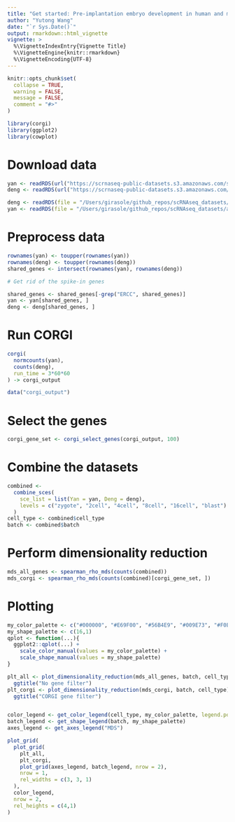 ```yaml
---
title: "Get started: Pre-implantation embryo development in human and mouse"
author: "Yutong Wang"
date: "`r Sys.Date()`"
output: rmarkdown::html_vignette
vignette: >
  %\VignetteIndexEntry{Vignette Title}
  %\VignetteEngine{knitr::rmarkdown}
  %\VignetteEncoding{UTF-8}
---
```


```r
knitr::opts_chunk$set(
  collapse = TRUE,
  warning = FALSE,
  message = FALSE,
  comment = "#>"
)
```

```r
library(corgi)
library(ggplot2)
library(cowplot)
```

# Download data
```r
yan <- readRDS(url("https://scrnaseq-public-datasets.s3.amazonaws.com/scater-objects/yan.rds"))
deng <- readRDS(url("https://scrnaseq-public-datasets.s3.amazonaws.com/scater-objects/deng-reads.rds"))
```

```r
deng <- readRDS(file = "/Users/girasole/github_repos/scRNAseq_datasets/aux_files/2019-03-10-deng-science-2014-dynamic-random-monoallelic-gene-expression/deng.Rds")
yan <- readRDS(file = "/Users/girasole/github_repos/scRNAseq_datasets/aux_files/2019-03-10-yan-nature-2013-human-preimplantation-embryos/yan.Rds")
```

# Preprocess data

```r
rownames(yan) <- toupper(rownames(yan))
rownames(deng) <- toupper(rownames(deng))
shared_genes <- intersect(rownames(yan), rownames(deng))

# Get rid of the spike-in genes

shared_genes <- shared_genes[-grep("ERCC", shared_genes)]
yan <- yan[shared_genes, ]
deng <- deng[shared_genes, ]
```

# Run CORGI

```r
corgi(
  normcounts(yan),
  counts(deng),
  run_time = 3*60*60
) -> corgi_output
```

```r
data("corgi_output")
```

# Select the genes
```r
corgi_gene_set <- corgi_select_genes(corgi_output, 100)
```

# Combine the datasets
```r
combined <- 
  combine_sces(
    sce_list = list(Yan = yan, Deng = deng),
    levels = c("zygote", "2cell", "4cell", "8cell", "16cell", "blast")
  )
cell_type <- combined$cell_type
batch <- combined$batch
```



# Perform dimensionality reduction

```r
mds_all_genes <- spearman_rho_mds(counts(combined))
mds_corgi <- spearman_rho_mds(counts(combined)[corgi_gene_set, ])
```


# Plotting

```r
my_color_palette <- c("#000000", "#E69F00", "#56B4E9", "#009E73", "#F0E442", "#0072B2", "#D55E00", "#CC79A7")
my_shape_palette <- c(16,1)
qplot <- function(...){
  ggplot2::qplot(...) +
    scale_color_manual(values = my_color_palette) +
    scale_shape_manual(values = my_shape_palette)
}

plt_all <- plot_dimensionality_reduction(mds_all_genes, batch, cell_type)+
  ggtitle("No gene filter")
plt_corgi <- plot_dimensionality_reduction(mds_corgi, batch, cell_type)+
  ggtitle("CORGI gene filter")


color_legend <- get_color_legend(cell_type, my_color_palette, legend.position = "bottom",ncol = 6)
batch_legend <- get_shape_legend(batch, my_shape_palette)
axes_legend <- get_axes_legend("MDS")
```

```r
plot_grid(
  plot_grid(
    plt_all,
    plt_corgi,
    plot_grid(axes_legend, batch_legend, nrow = 2), 
    nrow = 1,
    rel_widths = c(3, 3, 1)
  ),
  color_legend,
  nrow = 2,
  rel_heights = c(4,1)
)

```

